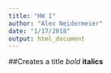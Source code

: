 ```yaml
---
title: "HW 1"
author: "Alex Neidermeier"
date: "1/17/2018"
output: html_document
---
```


##Creates a title
*bold*
**italics**